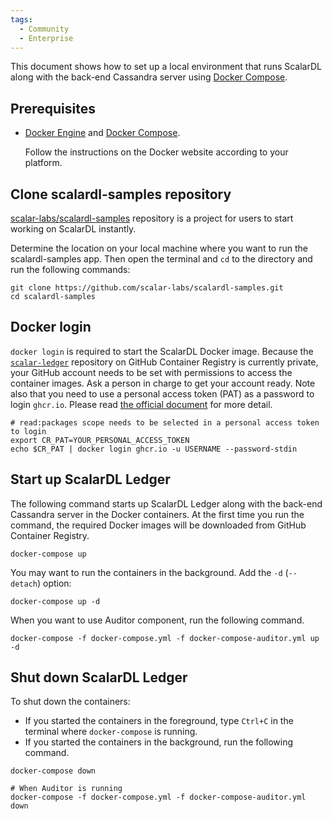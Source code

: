 ```yaml
---
tags:
  - Community
  - Enterprise
---
```


This document shows how to set up a local environment that runs ScalarDL
along with the back-end Cassandra server using [Docker
Compose](https://docs.docker.com/compose/).

## Prerequisites

- [Docker Engine](https://docs.docker.com/engine/) and [Docker Compose](https://docs.docker.com/compose/).

    Follow the instructions on the Docker website according to your platform.


## Clone scalardl-samples repository

[scalar-labs/scalardl-samples](https://github.com/scalar-labs/scalardl-samples)
repository is a project for users to start working on ScalarDL instantly.

Determine the location on your local machine where you want to run the
scalardl-samples app. Then open the terminal and `cd` to the directory and run the
following commands:

```console
git clone https://github.com/scalar-labs/scalardl-samples.git
cd scalardl-samples
```

## Docker login

`docker login` is required to start the ScalarDL Docker image. Because the
[`scalar-ledger`](https://github.com/orgs/scalar-labs/packages/container/package/scalar-ledger) repository
on GitHub Container Registry is currently private, your GitHub account needs to be set with permissions to access the container images.
Ask a person in charge to get your account ready. Note also that you need to use a personal access token (PAT) as a password to login `ghcr.io`. Please read [the official document](https://docs.github.com/en/packages/guides/migrating-to-github-container-registry-for-docker-images#authenticating-with-the-container-registry) for more detail.

```console
# read:packages scope needs to be selected in a personal access token to login
export CR_PAT=YOUR_PERSONAL_ACCESS_TOKEN
echo $CR_PAT | docker login ghcr.io -u USERNAME --password-stdin
```

## Start up ScalarDL Ledger

The following command starts up ScalarDL Ledger along with the back-end Cassandra server in the Docker containers. At the first time you run the command, the required Docker images will be downloaded from GitHub Container Registry.

```console
docker-compose up
```

You may want to run the containers in the background. Add the `-d` (`--detach`) option:

```console
docker-compose up -d
```

When you want to use Auditor component, run the following command.

```console
docker-compose -f docker-compose.yml -f docker-compose-auditor.yml up -d

```

## Shut down ScalarDL Ledger

To shut down the containers:

- If you started the containers in the foreground, type `Ctrl+C` in the terminal
  where `docker-compose` is running.
- If you started the containers in the background, run the following command.

```console
docker-compose down

# When Auditor is running
docker-compose -f docker-compose.yml -f docker-compose-auditor.yml down
```
